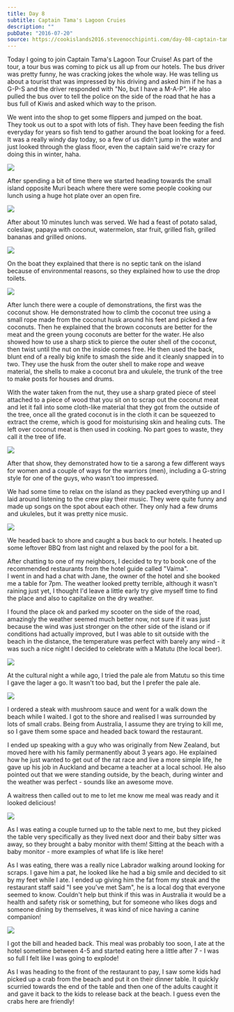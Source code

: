 ```yaml
---
title: Day 8
subtitle: Captain Tama's Lagoon Cruies
description: ""
pubDate: "2016-07-20"
source: https://cookislands2016.stevenocchipinti.com/day-08-captain-tamas-lagoon-cruise/
---
```



Today I going to join Captain Tama's Lagoon Tour Cruise! As part of the tour, a
tour bus was coming to pick us all up from our hotels. The bus driver was pretty
funny, he was cracking jokes the whole way. He was telling us about a tourist
that was impressed by his driving and asked him if he has a G-P-S and the driver
responded with "No, but I have a M-A-P".
He also pulled the bus over to tell the police on the side of the road that he
has a bus full of Kiwis and asked which way to the prison.

We went into the shop to get some flippers and jumped on the boat.  
They took us out to a spot with lots of fish. They have been feeding the fish
everyday for years so fish tend to gather around the boat looking for a feed.
It was a really windy day today, so a few of us didn't jump in the water and
just looked through the glass floor, even the captain said we're crazy for doing
this in winter, haha.

<Img src="cookislands2016/day-08-glass-bottom-boat_xnsixs.jpg" />

After spending a bit of time there we started heading towards the small island
opposite Muri beach where there were some people cooking our lunch using a huge
hot plate over an open fire.

<Img src="cookislands2016/day-08-cooking_grwopy.jpg" />

After about 10 minutes lunch was served. We had a feast of potato salad,
coleslaw, papaya with coconut, watermelon, star fruit, grilled fish, grilled
bananas and grilled onions.

<Img src="cookislands2016/day-08-lunch_g0n6dq.jpg" />

On the boat they explained that there is no septic tank on the island because of
environmental reasons, so they explained how to use the drop toilets.

<Img src="cookislands2016/day-08-toilet-sign_teymod.jpg" />

After lunch there were a couple of demonstrations, the first was the coconut
show. He demonstrated how to climb the coconut tree using a small rope made from
the coconut husk around his feet and picked a few coconuts.
Then he explained that the brown coconuts are better for the meat and the green
young coconuts are better for the water.
He also showed how to use a sharp stick to pierce the outer shell of the
coconut, then twist until the nut on the inside comes free.
He then used the back, blunt end of a really big knife to smash the side and it
cleanly snapped in to two.
They use the husk from the outer shell to make rope and weave material, the
shells to make a coconut bra and ukulele, the trunk of the tree to make posts
for houses and drums.

With the water taken from the nut, they use a sharp grated piece of steel
attached to a piece of wood that you sit on to scrap out the coconut meat and
let it fall into some cloth-like material that they got from the outside of the
tree, once all the grated coconut is in the cloth it can be squeezed to extract
the creme, which is good for moisturising skin and healing cuts. The left over
coconut meat is then used in cooking. No part goes to waste, they call it the
tree of life.

<Img src="cookislands2016/day-08-performance_awthin.jpg" />

After that show, they demonstrated how to tie a sarong a few different ways for
women and a couple of ways for the warriors (men), including a G-string style
for one of the guys, who wasn't too impressed.

We had some time to relax on the island as they packed everything up and I laid
around listening to the crew play their music. They were quite funny and made up
songs on the spot about each other. They only had a few drums and ukuleles, but
it was pretty nice music.

<Img src="cookislands2016/day-08-music_tybqx8.jpg" />

We headed back to shore and caught a bus back to our hotels. I heated up some
leftover BBQ from last night and relaxed by the pool for a bit.

After chatting to one of my neighbors, I decided to try to book one of the
recommended restaurants from the hotel guide called "Vaima".  
I went in and had a chat with Jane, the owner of the hotel and she booked me a
table for 7pm. The weather looked pretty terrible, although it wasn't raining
just yet, I thought I'd leave a little early try give myself time to find the
place and also to capitalize on the dry weather.

I found the place ok and parked my scooter on the side of the road, amazingly
the weather seemed much better now, not sure if it was just because the wind was
just stronger on the other side of the island or if conditions had actually
improved, but I was able to sit outside with the beach in the distance, the
temperature was perfect with barely any wind - it was such a nice night I
decided to celebrate with a Matutu (the local beer).

<Img src="cookislands2016/day-08-restaurant_gwgvti.jpg" />

At the cultural night a while ago, I tried the pale ale from Matutu so this time
I gave the lager a go. It wasn't too bad, but the I prefer the pale ale.

<Img src="cookislands2016/day-08-beer_mql5lu.jpg" />

I ordered a steak with mushroom sauce and went for a walk down the beach while I
waited. I got to the shore and realised I was surrounded by lots of small crabs.
Being from Australia, I assume they are trying to kill me, so I gave them some
space and headed back toward the restaurant.

I ended up speaking with a guy who was originally from New Zealand, but moved
here with his family permanently about 3 years ago. He explained how he just
wanted to get out of the rat race and live a more simple life, he gave up his
job in Auckland and became a teacher at a local school. He also pointed out that
we were standing outside, by the beach, during winter and the weather was
perfect - sounds like an awesome move.

A waitress then called out to me to let me know me meal was ready and it looked
delicious!

<Img src="cookislands2016/day-08-dinner_kiinue.jpg" />

As I was eating a couple turned up to the table next to me, but they picked the
table very specifically as they lived next door and their baby sitter was away,
so they brought a baby monitor with them! Sitting at the beach with a baby
monitor - more examples of what life is like here!

As I was eating, there was a really nice Labrador walking around looking for
scraps. I gave him a pat, he looked like he had a big smile and decided to
sit by my feet while I ate. I ended up giving him the fat from my steak and the
restaurant staff said "I see you've met Sam", he is a local dog that everyone
seemed to know. Couldn't help but think if this was in Australia it would be a
health and safety risk or something, but for someone who likes dogs and someone
dining by themselves, it was kind of nice having a canine companion!

<Img src="cookislands2016/day-08-dog_pkwg9w.jpg" />

I got the bill and headed back. This meal was probably too soon, I ate at the
hotel sometime between 4-5 and started eating here a little after 7 - I was so
full I felt like I was going to explode!

As I was heading to the front of the restaurant to pay, I saw some kids had
picked up a crab from the beach and put it on their dinner table. It quickly
scurried towards the end of the table and then one of the adults caught it and
gave it back to the kids to release back at the beach. I guess even the crabs
here are friendly!
